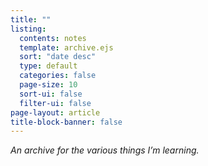 ```yaml
---
title: ""
listing:
  contents: notes
  template: archive.ejs
  sort: "date desc"
  type: default
  categories: false
  page-size: 10
  sort-ui: false
  filter-ui: false
page-layout: article
title-block-banner: false
---
```


*An archive for the various things I'm learning.*